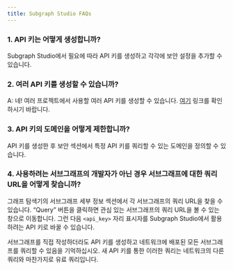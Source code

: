 ```yaml
---
title: Subgraph Studio FAQs
---
```


### 1. API 키는 어떻게 생성합니까?

Subgraph Studio에서 필요에 따라 API 키를 생성하고 각각에 보안 설정을 추가할 수 있습니다.

### 2. 여러 API 키를 생성할 수 있습니까?

A: 네! 여러 프로젝트에서 사용할 여러 API 키를 생성할 수 있습니다. [여기](https://thegraph.com/studio/apikeys/) 링크를 확인하시기 바랍니다.

### 3. API 키의 도메인을 어떻게 제한합니까?

API 키를 생성한 후 보안 섹션에서 특정 API 키를 쿼리할 수 있는 도메인을 정의할 수 있습니다.

### 4. 사용하려는 서브그래프의 개발자가 아닌 경우 서브그래프에 대한 쿼리 URL을 어떻게 찾습니까?

그래프 탐색기의 서브그래프 세부 정보 섹션에서 각 서브그래프의 쿼리 URL을 찾을 수 있습니다. “Query” 버튼을 클릭하면 관심 있는 서브그래프의 쿼리 URL을 볼 수 있는 창으로 이동합니다. 그런 다음 `<api_key>` 자리 표시자를 Subgraph Studio에서 활용하려는 API 키로 바꿀 수 있습니다.

서브그래프를 직접 작성하더라도 API 키를 생성하고 네트워크에 배포된 모든 서브그래프를 쿼리할 수 있음을 기억하십시오. 새 API 키를 통한 이러한 쿼리는 네트워크의 다른 쿼리와 마찬가지로 유료 쿼리입니다.
